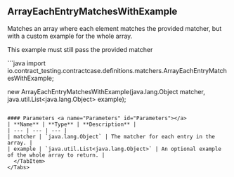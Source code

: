 
## ArrayEachEntryMatchesWithExample

Matches an array where each element matches the provided matcher, but with a custom example for the whole array.

This example must still pass the
provided matcher

<Tabs groupId="language">
  <TabItem value="java" label="Java">
```java
import io.contract_testing.contractcase.definitions.matchers.ArrayEachEntryMatchesWithExample;

new ArrayEachEntryMatchesWithExample(java.lang.Object matcher, java.util.List<java.lang.Object> example);
```

#### Parameters <a name="Parameters" id="Parameters"></a>
| **Name** | **Type** | **Description** |
| --- | --- | --- |
| matcher | `java.lang.Object` | The matcher for each entry in the array. |
| example | `java.util.List<java.lang.Object>` | An optional example of the whole array to return. |
  </TabItem>
</Tabs>
